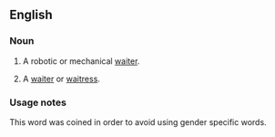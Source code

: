 ==English==

===Noun===
{{wikipedia}}
{{en-noun}}

# {{dated}} A robotic or mechanical [[waiter]].
# {{nonstandard}} A [[waiter]] or [[waitress]].

===Usage notes===
{{unreferenced|unlikely}}
This word was coined in order to avoid using gender specific words.